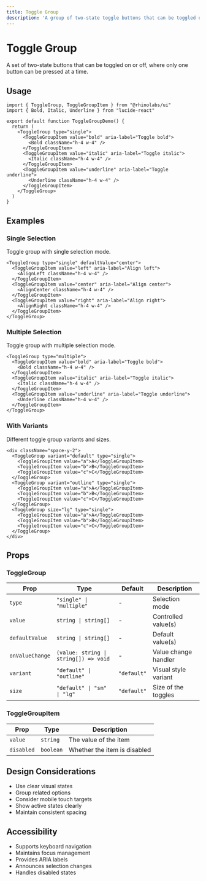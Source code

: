 ```yaml
---
title: Toggle Group
description: 'A group of two-state toggle buttons that can be toggled on or off.'
---
```


# Toggle Group

A set of two-state buttons that can be toggled on or off, where only one button can be pressed at a time.

## Usage

```tsx
import { ToggleGroup, ToggleGroupItem } from "@rhinolabs/ui"
import { Bold, Italic, Underline } from "lucide-react"

export default function ToggleGroupDemo() {
  return (
    <ToggleGroup type="single">
      <ToggleGroupItem value="bold" aria-label="Toggle bold">
        <Bold className="h-4 w-4" />
      </ToggleGroupItem>
      <ToggleGroupItem value="italic" aria-label="Toggle italic">
        <Italic className="h-4 w-4" />
      </ToggleGroupItem>
      <ToggleGroupItem value="underline" aria-label="Toggle underline">
        <Underline className="h-4 w-4" />
      </ToggleGroupItem>
    </ToggleGroup>
  )
}
```

## Examples

### Single Selection

Toggle group with single selection mode.

```tsx
<ToggleGroup type="single" defaultValue="center">
  <ToggleGroupItem value="left" aria-label="Align left">
    <AlignLeft className="h-4 w-4" />
  </ToggleGroupItem>
  <ToggleGroupItem value="center" aria-label="Align center">
    <AlignCenter className="h-4 w-4" />
  </ToggleGroupItem>
  <ToggleGroupItem value="right" aria-label="Align right">
    <AlignRight className="h-4 w-4" />
  </ToggleGroupItem>
</ToggleGroup>
```

### Multiple Selection

Toggle group with multiple selection mode.

```tsx
<ToggleGroup type="multiple">
  <ToggleGroupItem value="bold" aria-label="Toggle bold">
    <Bold className="h-4 w-4" />
  </ToggleGroupItem>
  <ToggleGroupItem value="italic" aria-label="Toggle italic">
    <Italic className="h-4 w-4" />
  </ToggleGroupItem>
  <ToggleGroupItem value="underline" aria-label="Toggle underline">
    <Underline className="h-4 w-4" />
  </ToggleGroupItem>
</ToggleGroup>
```

### With Variants

Different toggle group variants and sizes.

```tsx
<div className="space-y-2">
  <ToggleGroup variant="default" type="single">
    <ToggleGroupItem value="a">A</ToggleGroupItem>
    <ToggleGroupItem value="b">B</ToggleGroupItem>
    <ToggleGroupItem value="c">C</ToggleGroupItem>
  </ToggleGroup>
  <ToggleGroup variant="outline" type="single">
    <ToggleGroupItem value="a">A</ToggleGroupItem>
    <ToggleGroupItem value="b">B</ToggleGroupItem>
    <ToggleGroupItem value="c">C</ToggleGroupItem>
  </ToggleGroup>
  <ToggleGroup size="lg" type="single">
    <ToggleGroupItem value="a">A</ToggleGroupItem>
    <ToggleGroupItem value="b">B</ToggleGroupItem>
    <ToggleGroupItem value="c">C</ToggleGroupItem>
  </ToggleGroup>
</div>
```

## Props

### ToggleGroup

| Prop | Type | Default | Description |
|------|------|---------|-------------|
| `type` | `"single" \| "multiple"` | - | Selection mode |
| `value` | `string \| string[]` | - | Controlled value(s) |
| `defaultValue` | `string \| string[]` | - | Default value(s) |
| `onValueChange` | `(value: string \| string[]) => void` | - | Value change handler |
| `variant` | `"default" \| "outline"` | `"default"` | Visual style variant |
| `size` | `"default" \| "sm" \| "lg"` | `"default"` | Size of the toggles |

### ToggleGroupItem

| Prop | Type | Description |
|------|------|-------------|
| `value` | `string` | The value of the item |
| `disabled` | `boolean` | Whether the item is disabled |

## Design Considerations

- Use clear visual states
- Group related options
- Consider mobile touch targets
- Show active states clearly
- Maintain consistent spacing

## Accessibility

- Supports keyboard navigation
- Maintains focus management
- Provides ARIA labels
- Announces selection changes
- Handles disabled states
